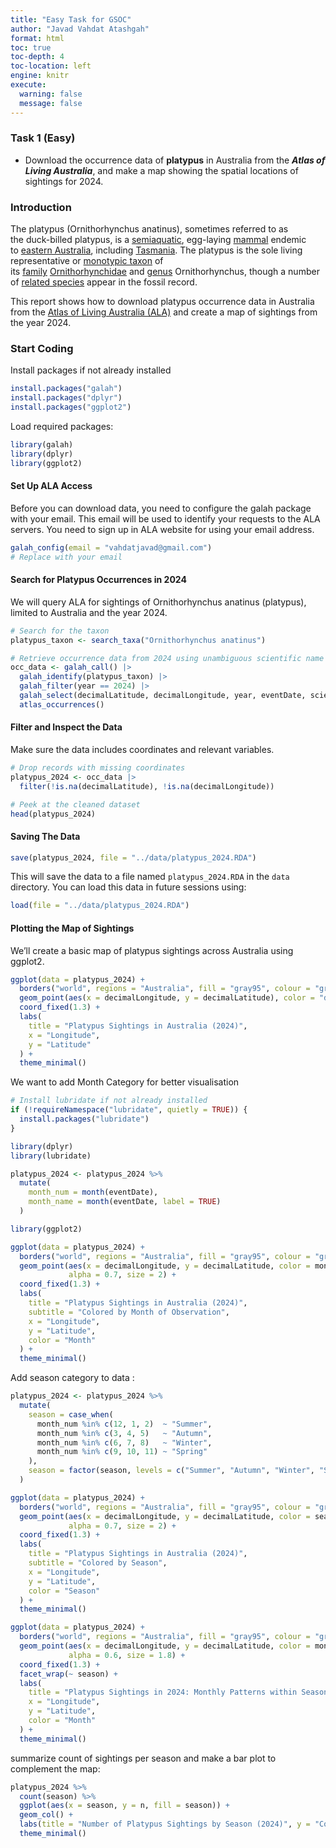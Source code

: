 ```yaml
---
title: "Easy Task for GSOC"
author: "Javad Vahdat Atashgah"
format: html
toc: true
toc-depth: 4
toc-location: left
engine: knitr
execute: 
  warning: false
  message: false
---
```


### Task 1 (Easy)

-   Download the occurrence data of **platypus** in Australia from the ***Atlas of Living Australia***, and make a map showing the spatial locations of sightings for 2024.

### Introduction

The platypus (Ornithorhynchus anatinus), sometimes referred to as the duck-billed platypus, is a [semiaquatic](https://en.wikipedia.org/wiki/Semiaquatic "Semiaquatic"), egg-laying [mammal](https://en.wikipedia.org/wiki/Mammal "Mammal") endemic to [eastern Australia](https://en.wikipedia.org/wiki/Eastern_states_of_Australia "Eastern states of Australia"), including [Tasmania](https://en.wikipedia.org/wiki/Tasmania "Tasmania"). The platypus is the sole living representative or [monotypic taxon](https://en.wikipedia.org/wiki/Monotypic_taxon "Monotypic taxon") of its [family](https://en.wikipedia.org/wiki/Family_(biology) "Family (biology)") [Ornithorhynchidae](https://en.wikipedia.org/wiki/Ornithorhynchidae "Ornithorhynchidae") and [genus](https://en.wikipedia.org/wiki/Genus "Genus") Ornithorhynchus, though a number of [related species](https://en.wikipedia.org/wiki/Fossil_Monotremes "Fossil Monotremes") appear in the fossil record.

This report shows how to download platypus occurrence data in Australia from the [Atlas of Living Australia (ALA)](https://www.ala.org.au/) and create a map of sightings from the year 2024.

### Start Coding

Install packages if not already installed

```r
install.packages("galah")
install.packages("dplyr")
install.packages("ggplot2")
```

Load required packages:

```r
library(galah)
library(dplyr)
library(ggplot2)
```

#### Set Up ALA Access

Before you can download data, you need to configure the galah package with your email. This email will be used to identify your requests to the ALA servers. You need to sign up in ALA website for using your email address.

```r
galah_config(email = "vahdatjavad@gmail.com") 
# Replace with your email
```

#### Search for Platypus Occurrences in 2024

We will query ALA for sightings of Ornithorhynchus anatinus (platypus), limited to Australia and the year 2024.

```r
# Search for the taxon
platypus_taxon <- search_taxa("Ornithorhynchus anatinus")
```

```r
# Retrieve occurrence data from 2024 using unambiguous scientific name
occ_data <- galah_call() |>
  galah_identify(platypus_taxon) |>
  galah_filter(year == 2024) |>
  galah_select(decimalLatitude, decimalLongitude, year, eventDate, scientificName) |>
  atlas_occurrences()
```

#### Filter and Inspect the Data

Make sure the data includes coordinates and relevant variables.

```r
# Drop records with missing coordinates
platypus_2024 <- occ_data |>
  filter(!is.na(decimalLatitude), !is.na(decimalLongitude))

# Peek at the cleaned dataset
head(platypus_2024)
```

#### Saving The Data

```r
save(platypus_2024, file = "../data/platypus_2024.RDA")
```

This will save the data to a file named `platypus_2024.RDA` in the `data` directory. You can load this data in future sessions using:

```r
load(file = "../data/platypus_2024.RDA")
```

#### Plotting the Map of Sightings
We'll create a basic map of platypus sightings across Australia using ggplot2.

```r
ggplot(data = platypus_2024) +
  borders("world", regions = "Australia", fill = "gray95", colour = "gray50") +
  geom_point(aes(x = decimalLongitude, y = decimalLatitude), color = "darkblue", alpha = 0.6, size = 2) +
  coord_fixed(1.3) +
  labs(
    title = "Platypus Sightings in Australia (2024)",
    x = "Longitude",
    y = "Latitude"
  ) +
  theme_minimal()

```

We want to add Month Category for better visualisation 

```r
# Install lubridate if not already installed
if (!requireNamespace("lubridate", quietly = TRUE)) {
  install.packages("lubridate")
}

library(dplyr)
library(lubridate)

platypus_2024 <- platypus_2024 %>%
  mutate(
    month_num = month(eventDate),                     
    month_name = month(eventDate, label = TRUE)
  )

```


```r
library(ggplot2)

ggplot(data = platypus_2024) +
  borders("world", regions = "Australia", fill = "gray95", colour = "gray50") +
  geom_point(aes(x = decimalLongitude, y = decimalLatitude, color = month_name),
             alpha = 0.7, size = 2) +
  coord_fixed(1.3) +
  labs(
    title = "Platypus Sightings in Australia (2024)",
    subtitle = "Colored by Month of Observation",
    x = "Longitude",
    y = "Latitude",
    color = "Month"
  ) +
  theme_minimal()

```

Add season category to data :
```r
platypus_2024 <- platypus_2024 %>%
  mutate(
    season = case_when(
      month_num %in% c(12, 1, 2)  ~ "Summer",
      month_num %in% c(3, 4, 5)   ~ "Autumn",
      month_num %in% c(6, 7, 8)   ~ "Winter",
      month_num %in% c(9, 10, 11) ~ "Spring"
    ),
    season = factor(season, levels = c("Summer", "Autumn", "Winter", "Spring"))
  )

```

```r
ggplot(data = platypus_2024) +
  borders("world", regions = "Australia", fill = "gray95", colour = "gray70") +
  geom_point(aes(x = decimalLongitude, y = decimalLatitude, color = season),
             alpha = 0.7, size = 2) +
  coord_fixed(1.3) +
  labs(
    title = "Platypus Sightings in Australia (2024)",
    subtitle = "Colored by Season",
    x = "Longitude",
    y = "Latitude",
    color = "Season"
  ) +
  theme_minimal()

```

```r
ggplot(data = platypus_2024) +
  borders("world", regions = "Australia", fill = "gray95", colour = "gray70") +
  geom_point(aes(x = decimalLongitude, y = decimalLatitude, color = month_name),
             alpha = 0.6, size = 1.8) +
  coord_fixed(1.3) +
  facet_wrap(~ season) +
  labs(
    title = "Platypus Sightings in 2024: Monthly Patterns within Seasons",
    x = "Longitude",
    y = "Latitude",
    color = "Month"
  ) +
  theme_minimal()

```

summarize count of sightings per season and make a bar plot to complement the map:

```r
platypus_2024 %>%
  count(season) %>%
  ggplot(aes(x = season, y = n, fill = season)) +
  geom_col() +
  labs(title = "Number of Platypus Sightings by Season (2024)", y = "Count", x = "Season") +
  theme_minimal()

```

